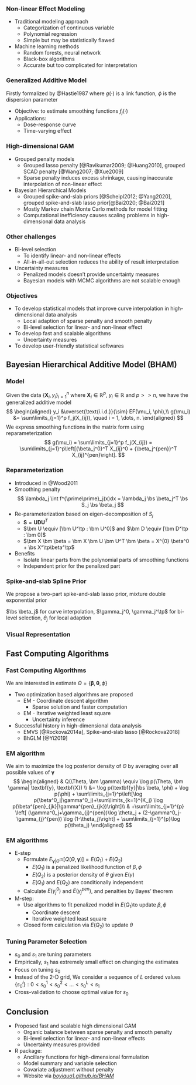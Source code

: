### Non-linear Effect Modeling

* Traditional modeling approach
  * Categorization of continuous variable
  * Polynomial regression
  * Simple but may be statistically flawed

* Machine learning methods
  * Random forests, neural network
  * Black-box algorithms
  * Accurate but too complicated for interpretation

### Generalized Additive Model
Firstly formalized by @Hastie1987
\begin{gather*}
  y_i \iid EF(\mu_i, \phi), \quad i = 1, \dots, n\\
  \mu_i = g^{-1}(a + \sum\limits^p_{j=1}f_j(x_{ij}))
\end{gather*}
where $g(\cdot)$ is a link function, $\phi$ is the dispersion parameter

* Objective: to estimate smoothing functions $f_j(\cdot)$
* Applications:
  * Dose-response curve
  * Time-varying effect

### High-dimensional GAM
* Grouped penalty models
  * Grouped lasso penalty [@Ravikumar2009; @Huang2010], grouped SCAD penalty [@Wang2007; @Xue2009]
  * Sparse penalty induces excess shrinkage, causing inaccurate interpolation of non-linear effect

* Bayesian Hierarchical Models
  * Grouped spike-and-slab priors [@Scheipl2012; @Yang2020], grouped spike-and-slab lasso prior[@Bai2020; @Bai2021]
  * Mostly Markov chain Monte Carlo methods for model fitting
  * Computational inefficiency causes scaling problems in high-dimensional data analysis
  
### Other challenges
* Bi-level selection
  * To identify linear- and non-linear effects
  * All-in-all-out selection reduces the ability of result interpretation
  
* Uncertainty measures
  * Penalized models doesn't provide uncertainty measures
  * Bayesian models with MCMC algorithms are not scalable enough


### Objectives
* To develop statistical models that improve curve interpolation in high-dimensional data analysis
  * Local adaption of sparse penalty and smooth penalty
  * Bi-level selection for linear- and non-linear effect
* To develop fast and scalable algorithms
  * Uncertainty measures 
* To develop user-friendly statistical softwares

## Bayesian Hierarchical Additive Model (BHAM)
### Model
Given the data $\{\bm X_i, y_i\}_{i=1}^n$ where $\bm X_i \in \mathbb{R}^p$, $y_i \in \mathbb{R}$ and $p >> n$, we have the generalized additive model
$$
\begin{aligned}
y_i &\overset{\text{i.i.d.}}{\sim} EF(\mu_i, \phi),\\
g(\mu_i) &= \sum\limits_{j=1}^p f_j(X_{ij}), \quad i = 1, \dots, n.
\end{aligned}
$$
We express smoothing functions in the matrix form using reparameterization
$$
g(\mu_i) = \sum\limits_{j=1}^p f_j(X_{ij}) = \sum\limits_{j=1}^p\left[{\beta_j^0}^T X_{ij}^0 + {\beta_j^{pen}}^T X_{ij}^{pen}\right].
$$

### Reparameterization

* Introduced in @Wood2011
* Smoothing penalty
$$
\lambda_j \int f^{\prime\prime}_j(x)dx = \lambda_j \bs \beta_j^T \bs S_j \bs \beta_j 
$$
* Re-parameterization based on eigen-decomposition of $S_j$
  * $\bm S = \bm U \bm D \bm U^T$
  * $\bm U \equiv [\bm U^\tp : \bm U^0]$ and $\bm D \equiv [\bm D^\tp : \bm 0]$
  * $\bm X \bm \beta = \bm X \bm U \bm U^T \bm \beta = X^{0} \beta^0 + \bs X^\tp\beta^\tp$

* Benefits
  * Isolate linear parts from the polynomial parts of smoothing functions
  * Independent prior for the penalized part


### Spike-and-slab Spline Prior

We propose a two-part spike-and-slab lasso prior, mixture double exponential prior 
\begin{align*}
\beta^0_{j} |\gamma^0_{j},s_0,s_1 &\sim DE(0,(1-\gamma^0_{j}) s_0 + \gamma^0_{j} s_1),\\
\beta^\tp_{jk} | \gamma^\tp_{j},s_0,s_1 &\sim DE(0,(1-\gamma^\tp_{j}) s_0 + \gamma^\tp_{j} s_1), \\
\gamma_{j}^{0} | \theta_j &\sim Bin(\gamma^{0}_{j}|1, \theta_j),\\
\gamma_{j}^\tp | \theta_j &\sim Bin(\gamma^\tp_{j}|1, \theta_j),\\
\theta_j &\sim \text{Beta}(a,b)
\end{align*}

$\bs \beta_j$ for curve interpolation, $\gamma_j^0, \gamma_j^\tp$ for bi-level selection, $\theta_j$ for local adaption


### Visual Representation
\begin{figure}
\centering
\resizebox{12cm}{5.5cm}{
\begin{tikzpicture} [
staticCompo/.style = {rectangle, minimum width=1cm, minimum height=1cm,text centered, draw=black, fill=blue!30},
outCome/.style={ellipse, minimum width=3cm, minimum height=1cm,text centered, draw=black, fill=blue!30},
mymatrix/.style={matrix of nodes, nodes=outCome, row sep=1em},
PriorBoarder/.style={rectangle, minimum width=5cm, minimum height=10cm, text centered, fill=lightgray!30},
background/.style={rectangle, fill=gray!10,inner sep=0.2cm, rounded corners=5mm}
]

\matrix (linearPrior) [matrix of nodes, column sep = 0mm, row sep = 0.7cm] {
  \node (linearGamma) [outCome] { $\gamma_j^0 \sim Bin(1, \theta_j) $ };\\
  \node (linearBeta) [outCome] { $\beta_j^0 \sim DE(0,(1-\gamma^0_{j}) s_0 + \gamma^0_{j} s_1)$};\\
};
\matrix (penPrior) [right = 2cm of linearPrior, matrix of nodes, column sep = 0mm, row sep = 0.7cm] {
  \node (penGamma) [outCome] { $\gamma_{j}^\tp \sim Bin(1, \theta_j)$ };\\
  \node (penBeta) [outCome] { $\beta_{jk}^\tp \sim  DE(0,(1-\gamma^0_{j}) s_0 + \gamma^0_{j} s_1)$};\\
};


\node (s) [staticCompo]  at ($(linearBeta)!0.5!(penBeta)$)  {($s_0, s_1$)};
\node (Beta) [staticCompo, below = 1cm of s] {$\bs \beta = (\beta^0_1, \bs \beta^\tp_1, \dots,\beta^0_j, \bs \beta^\tp_j , \dots,\beta^0_p, \bs \beta^\tp_p) $};
\node (Theta)[outCome, above = 2cm of s] {$\theta_{j} \sim Beta(a, b)$};
\node (ab)[staticCompo, above = 0.5cm of Theta] {$(a, b)$};
\node (Y) [outCome, below = 1cm of Beta] {$y_i \sim Expo. Fam. (g(\eta_i))$};

\draw[->] (Theta) -- (linearGamma);
\draw[->] (Theta) -- (penGamma);
\draw[->] (linearGamma) -- (linearBeta) ;
\draw[->] (penGamma) -- (penBeta);
\draw[->] (ab) -- (Theta);
\draw[->] (s) -- (linearBeta) ;
\draw[->] (s) -- (penBeta);
\draw[->] (linearBeta) -- (Beta);
\draw[->] (penBeta) -- (Beta);
\draw[->] (Beta) --  (Y);


\begin{pgfonlayer}{background}
  \node [background,
   fit=(linearGamma) (linearBeta),
   label=above:Null Space:] {};
  \node [background,
    fit=(penGamma) (penBeta),
    label=above:Penalized Space:] {};
\end{pgfonlayer}

\end{tikzpicture}
}
\end{figure}


## Fast Computing Algorithms
### Fast Computing Algorithms

We are interested in estimate $\Theta = \{\bm \beta, \bm \theta, \phi\}$

* Two optimization based algorithms are proposed
  - EM - Coordinate descent algorithm
    - Sparse solution and faster computation
  - EM - Iterative weighted least square
    - Uncertainty inference

* Successful history in high-dimensional data analysis
  * EMVS [@Rockova2014a], Spike-and-slab lasso [@Rockova2018]
  * BhGLM [@Yi2019]


<!-- TODO: continue here -->

### EM algorithm
We aim to maximize the log posterior density of $\Theta$ by averaging over all possible values of $\bm \gamma$
$$
\begin{aligned}
& Q(\Theta, \bm \gamma) \equiv \log p(\Theta, \bm \gamma| \textbf{y}, \textbf{X}) \\
&= \log p(\textbf{y}|\bs \beta, \phi) + \log p(\phi) + \sum\limits_{j=1}^p\left[\log p(\beta^0_j|\gamma^0_j)+\sum\limits_{k=1}^{K_j} \log p(\beta^{pen}_{jk}|\gamma^{pen}_{jk})\right]\\
& +\sum\limits_{j=1}^{p} \left[ (\gamma^0_j+\gamma_{j}^{pen})\log \theta_j + (2-\gamma^0_j-\gamma_{j}^{pen}) \log (1-\theta_j)\right] +  \sum\limits_{j=1}^{p}\log p(\theta_j)
\end{aligned}
$$

### EM algorithms
* E-step
  * Formulate $E_{\bm \gamma|\Theta^{(t)}}\left[Q(\Theta, \bm \gamma)\right] = E(Q_1) + E(Q_2)$
    * $E(Q_1)$ is a penalized likelihood function of $\beta, \phi$
    * $E(Q_2)$ is a posterior density of $\theta$ given $E(\gamma)$
    * $E(Q_1)$ and $E(Q_2)$ are conditionally independent
  * Calculate $E(\gamma^0_{j})$ and $E(\gamma^{pen}_{j})$, and penalties by Bayes' theorem
* M-step: 
  * Use algorithms to fit penalized model in $E(Q_1)$to update $\beta, \phi$ 
    * Coordinate descent
    * Iterative weighted least square
  * Closed form calculation via $E(Q_2)$ to update $\theta$
<!-- * Repeat E- and M-steps until convergent -->

### Tuning Parameter Selection
* $s_0$ and $s_1$ are tuning parameters
* Empirically, $s_1$ has extremely small effect on changing the estimates
* Focus on tuning $s_0$
* Instead of the 2-D grid, We consider a sequence of $L$ ordered values $\{s_0^l\}: 0 < s_0^1 < s_0^2 < \dots < s_0^L < s_1$
* Cross-validation to choose optimal value for $s_0$

  
  
## Conclusion

- Proposed fast and scalable high dimensional GAM
  - Organic balance between sparse penalty and smooth penalty
  - Bi-level selection for linear- and non-linear effects
  - Uncertainty measures provided

- R package: \texttt{BHAM}
  - Ancillary functions for high-dimensional formulation
  - Model summary and variable selection
  - Covariate adjustment without penalty
  - Website via [_boyiguo1.github.io/BHAM_](https://boyiguo1.github.io/BHAM/articles/introduction.html)


